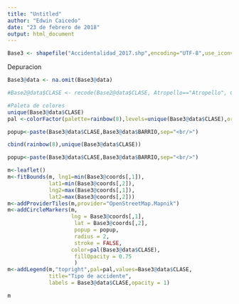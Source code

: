 ```yaml
---
title: "Untitled"
author: "Edwin Caicedo"
date: "23 de febrero de 2018"
output: html_document
---
```


```r
Base3 <- shapefile("Accidentalidad_2017.shp",encoding="UTF-8",use_iconv=TRUE)
```

Depuracion
```r
Base3@data <- na.omit(Base3@data)

#Base2@data$CLASE <- recode(Base2@data$CLASE, Atropello=="Atropello", Caída de Ocupante=="Caida #Ocupante", Caida Ocupante=="Caida Ocopante", Choque=="Choque", Incendio=="Incendio", #Otro=="Otro", Volcamineto=="Volcamineto", )
```

```r
#Paleta de colores
unique(Base3@data$CLASE)
pal <-colorFactor(palette=rainbow(8),levels=unique(Base3@data$CLASE),ordered=F)

popup<-paste(Base3@data$CLASE,Base3@data$BARRIO,sep="<br/>")

cbind(rainbow(8),unique(Base3@data$CLASE))

popup<-paste(Base3@data$CLASE,Base3@data$BARRIO,sep="<br/>")

m<-leaflet()
m<-fitBounds(m, lng1=min(Base3@coords[,1]), 
             lat1=min(Base3@coords[,2]), 
             lng2=max(Base3@coords[,1]),
             lat2=max(Base3@coords[,2]))
m<-addProviderTiles(m,provider="OpenStreetMap.Mapnik")
m<-addCircleMarkers(m,
                    lng = Base3@coords[,1],
                     lat = Base3@coords[,2],
                     popup = popup, 
                     radius = 2, 
                     stroke = FALSE,
                    color=pal(Base3@data$CLASE),
                     fillOpacity = 0.75
                     )
m<-addLegend(m,"topright",pal=pal,values=Base3@data$CLASE, 
             title="Tipo de accidente",
             labels = Base3@data$CLASE,opacity = 1)

m
```